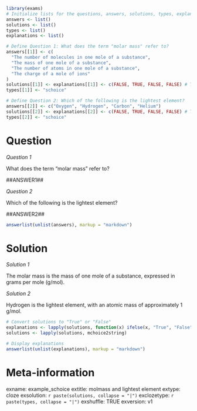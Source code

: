 ```r
library(exams)
# Initialize lists for the questions, answers, solutions, types, explanations (tolerances are not needed if there are no numeric questions)
answers <- list()
solutions <- list()
types <- list()
explanations <- list()

# Define Question 1: What does the term "molar mass" refer to?
answers[[1]] <- c(
  "The number of molecules in one mole of a substance",
  "The mass of one mole of a substance",
  "The number of atoms in one mole of a substance",
  "The charge of a mole of ions"
)
solutions[[1]] <- explanations[[1]] <- c(FALSE, TRUE, FALSE, FALSE) # The second option is correct
types[[1]] <- "schoice"

# Define Question 2: Which of the following is the lightest element?
answers[[2]] <- c("Oxygen", "Hydrogen", "Carbon", "Helium")
solutions[[2]] <- explanations[[2]] <- c(FALSE, TRUE, FALSE, FALSE) # The second option (Hydrogen) is correct
types[[2]] <- "schoice"
```

Question
========
*Question 1*

What does the term "molar mass" refer to?

##ANSWER1##

*Question 2*

Which of the following is the lightest element?

##ANSWER2##

```r
answerlist(unlist(answers), markup = "markdown")
```

Solution
========
*Solution 1*

The molar mass is the mass of one mole of a substance, expressed in grams per mole (g/mol).

*Solution 2*

Hydrogen is the lightest element, with an atomic mass of approximately 1 g/mol.


```r
# Convert solutions to "True" or "False"
explanations <- lapply(solutions, function(x) ifelse(x, "True", "False"))
solutions <- lapply(solutions, mchoice2string)

# Display explanations
answerlist(unlist(explanations), markup = "markdown")
```

Meta-information
================
exname: example_schoice
extitle: molmass and lightest element
extype: cloze
exsolution: `r paste(solutions, collapse = "|")`
exclozetype: `r paste(types, collapse = "|")`
exshuffle: TRUE
exversion: v1
